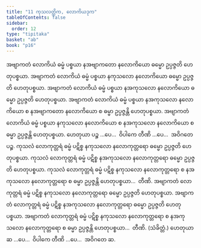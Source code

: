 ```yaml
---
title: "11 ကုသလတ္တိက, လောကိယဒုက"
tableOfContents: false
sidebar:
  order: 12
type: "tipitaka"
basket: "ab"
book: "p16"
---
```



<DynamicBreadcrumb />

<Division number="21" book="p16" e="ch" v="40" p="252">

<Paragraph number="56" book="p16">
အဗျာကတံ လောကိယံ ဓမ္မံ ပစ္စယာ နအဗျာကတော နလောကိယော ဓမ္မော ဥပ္ပဇ္ဇတိ ဟေတုပစ္စယာ. အဗျာကတံ လောကိယံ ဓမ္မံ ပစ္စယာ နကုသလော နလောကိယော ဓမ္မော ဥပ္ပဇ္ဇတိ ဟေတုပစ္စယာ. အဗျာကတံ လောကိယံ ဓမ္မံ ပစ္စယာ နအကုသလော နလောကိယော ဓမ္မော ဥပ္ပဇ္ဇတိ ဟေတုပစ္စယာ. အဗျာကတံ လောကိယံ ဓမ္မံ ပစ္စယာ နအကုသလော နလောကိယော စ နအဗျာကတော နလောကိယော စ ဓမ္မာ ဥပ္ပဇ္ဇန္တိ ဟေတုပစ္စယာ. အဗျာကတံ လောကိယံ ဓမ္မံ ပစ္စယာ နကုသလော နလောကိယော စ နအကုသလော နလောကိယော စ ဓမ္မာ ဥပ္ပဇ္ဇန္တိ ဟေတုပစ္စယာ. ဟေတုယာ ပဉ္စ …ပေ…  ဝိပါကေ တီဏိ …ပေ…  အဝိဂတေ ပဉ္စ.
</Paragraph>

<Paragraph number="57" book="p16">
ကုသလံ လောကုတ္တရံ ဓမ္မံ ပဋိစ္စ နကုသလော နလောကုတ္တရော ဓမ္မော ဥပ္ပဇ္ဇတိ ဟေတုပစ္စယာ. ကုသလံ လောကုတ္တရံ ဓမ္မံ ပဋိစ္စ နအကုသလော နလောကုတ္တရော ဓမ္မော ဥပ္ပဇ္ဇတိ ဟေတုပစ္စယာ. ကုသလံ လောကုတ္တရံ ဓမ္မံ ပဋိစ္စ နကုသလော နလောကုတ္တရော စ နအကုသလော နလောကုတ္တရော စ ဓမ္မာ ဥပ္ပဇ္ဇန္တိ ဟေတုပစ္စယာ…  တီဏိ.
</Paragraph>

<Paragraph number="58" book="p16">
အဗျာကတံ လောကုတ္တရံ ဓမ္မံ ပဋိစ္စ နကုသလော နလောကုတ္တရော ဓမ္မော ဥပ္ပဇ္ဇတိ ဟေတုပစ္စယာ. အဗျာကတံ လောကုတ္တရံ ဓမ္မံ ပဋိစ္စ နအကုသလော နလောကုတ္တရော ဓမ္မော ဥပ္ပဇ္ဇတိ ဟေတုပစ္စယာ. အဗျာကတံ လောကုတ္တရံ ဓမ္မံ ပဋိစ္စ နကုသလော နလောကုတ္တရော စ နအကုသလော နလောကုတ္တရော စ ဓမ္မာ ဥပ္ပဇ္ဇန္တိ ဟေတုပစ္စယာ…  တီဏိ. (သံခိတ္တံ.)
</Paragraph>

<Paragraph number="59" book="p16">
ဟေတုယာ ဆ …ပေ…  ဝိပါကေ တီဏိ …ပေ…  အဝိဂတေ ဆ.
</Paragraph>
</Division>